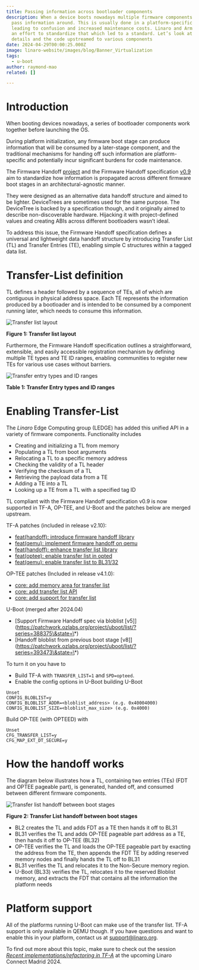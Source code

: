 ```yaml
---
title: Passing information across bootloader components
description: When a device boots nowadays multiple firmware components need to
  pass information around. This is usually done in a platform-specific way,
  leading to confusion and increased maintenance costs. Linaro and Arm started
  an effort to standardize that which led to a standard. Let’s look at the
  details and the code upstreamed to various components
date: 2024-04-29T00:00:25.000Z
image: linaro-website/images/blog/Banner_Virtualization
tags:
  - u-boot
author: raymond-mao
related: []

---
```


# Introduction

When booting devices nowadays, a series of bootloader components work together before launching the OS.

During platform initialization, any firmware boot stage can produce information that will be consumed by a later-stage component, and the traditional mechanisms for handing off such information are platform-specific and potentially incur significant burdens for code maintenance.

The Firmware Handoff [project](https://github.com/FirmwareHandoff/firmware_handoff) and the Firmware Handoff specification [v0.9](https://github.com/FirmwareHandoff/firmware_handoff/releases/tag/v0.9) aim to standardize how information is propagated across different firmware boot stages in an architectural-agnostic manner.

They were designed as an alternative data handoff structure and aimed to be lighter. DeviceTrees are sometimes used for the same purpose. The DeviceTree is backed by a specification though, and it originally aimed to describe non-discoverable hardware. Hijacking it with project-defined values and creating ABIs across different bootloaders wasn’t ideal.

To address this issue, the Firmware Handoff specification defines a universal and lightweight data handoff structure by introducing Transfer List (TL) and Transfer Entries (TE), enabling simple C structures within a tagged data list.

# Transfer-List definition

TL defines a header followed by a sequence of TEs, all of which are contiguous in physical address space. Each TE represents the information produced by a bootloader and is intended to be consumed by a component running later, which needs to consume this information.

![Transfer list layout](/linaro-website/images/blog/transfer-list-layout)

**F﻿igure 1: Transfer list layout**

Furthermore, the Firmware Handoff specification outlines a straightforward, extensible, and easily accessible registration mechanism by defining multiple TE types and TE ID ranges, enabling communities to register new TEs for various use cases without barriers.

![Transfer entry types and ID ranges](/linaro-website/images/blog/transfer-entry-types-and-id-ranges)

**Table 1: Transfer Entry types and ID ranges**

# Enabling Transfer-List

The *Linaro* Edge Computing group (LEDGE) has added this unified API in a variety of firmware components. Functionality includes

* Creating and initializing a TL from memory
* Populating a TL from boot arguments
* Relocating a TL to a specific memory address
* Checking the validity of a TL header
* Verifying the checksum of a TL
* Retrieving the payload data from a TE
* Adding a TE into a TL
* Looking up a TE from a TL with a specified tag ID

TL compliant with the Firmware Handoff specification v0.9 is now supported in TF-A, OP-TEE, and U-Boot and the patches below are merged upstream.

TF-A patches (included in release v2.10):

* [feat(handoff): introduce firmware handoff library](https://review.trustedfirmware.org/c/TF-A/trusted-firmware-a/+/22215)
* [feat(qemu): implement firmware handoff on qemu](https://review.trustedfirmware.org/c/TF-A/trusted-firmware-a/+/22178)
* [feat(handoff): enhance transfer list library](https://review.trustedfirmware.org/c/TF-A/trusted-firmware-a/+/23776)
* [feat(optee): enable transfer list in opted](https://review.trustedfirmware.org/c/TF-A/trusted-firmware-a/+/23777)
* [feat(qemu): enable transfer list to BL31/32](https://review.trustedfirmware.org/c/TF-A/trusted-firmware-a/+/23778)

OP-TEE patches (Included in release v4.1.0):

* [core: add memory area for transfer list](https://github.com/OP-TEE/optee_os/commit/486e6cfb2709e749165845693b8b783aa4051a93)
* [core: add transfer list API](https://github.com/OP-TEE/optee_os/commit/a12225022bd5297d7dec6ee0157df7bd0ed51f95)
* [core: add support for transfer list](https://github.com/OP-TEE/optee_os/commit/66763721fe35b96b3b694e16b80240d9b015fa41)

U-Boot (merged after 2024.04)

* \[Support Firmware Handoff spec via bloblist \[v5]]\(https://patchwork.ozlabs.org/project/uboot/list/?series=388375\&state=\*)
* \[Handoff bloblist from previous boot stage \[v8]]\(https://patchwork.ozlabs.org/project/uboot/list/?series=393473\&state=\*)

To turn it on you have to

* Build TF-A with `TRANSFER_LIST=1` and `SPD=opteed`.
* Enable the config options in U-Boot building U-Boot

```
Unset
CONFIG_BLOBLIST=y
CONFIG_BLOBLIST_ADDR=<bloblist_address> (e.g. 0x40004000)
CONFIG_BLOBLIST_SIZE=<bloblist_max_size> (e.g. 0x4000)
```

Build OP-TEE (with OPTEED) with

```
Unset
CFG_TRANSFER_LIST=y 
CFG_MAP_EXT_DT_SECURE=y
```

# How the handoff works

The diagram below illustrates how a TL, containing two entries (TEs) (FDT and OPTEE pageable part), is generated, handed off, and consumed between different firmware components.

![Transfer list handoff between boot stages](/linaro-website/images/blog/transfer-handoff-between-boot-stages)

**Figure 2: Transfer List handoff between boot stages**

* BL2 creates the TL and adds FDT as a TE then hands it off to BL31
* BL31 verifies the TL and adds OP-TEE pageable part address as a TE, then hands it off to OP-TEE (BL32)
* OP-TEE verifies the TL and loads the OP-TEE pageable part by exacting the address from the TE, then appends the FDT TE by adding reserved memory nodes and finally hands the TL off to BL31
* BL31 verifies the TL and relocates it to the Non-Secure memory region.
* U-Boot (BL33) verifies the TL, relocates it to the reserved Bloblist memory, and extracts the FDT that contains all the information the platform needs

# Platform support

All of the platforms running U-Boot can make use of the transfer list. TF-A support is only available in QEMU though. If you have questions and want to enable this in your platform,  contact us at support@linaro.org.

T﻿o find out more about this topic, make sure to check out the session *[Recent implementations/refactoring in TF-A](https://www.kitefor.events/events/linaro-connect-24/submissions/76)* at the upcoming Linaro Connect Madrid 2024.
